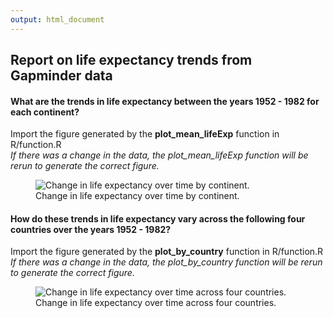 ```yaml
---
output: html_document
---
```


## Report on life expectancy trends from Gapminder data




#### What are the trends in life expectancy between the years 1952 - 1982 for each continent?

Import the figure generated by the **plot_mean_lifeExp** function in R/function.R  
*If there was a change in the data, the plot_mean_lifeExp function will be rerun
to generate the correct figure.*

![Change in life expectancy over time by continent.](figures/mean_lifeExp_by_continent.png)

#### How do these trends in life expectancy vary across the following four countries over the years 1952 - 1982?

Import the figure generated by the **plot_by_country** function in R/function.R  
*If there was a change in the data, the plot_by_country function will be rerun
to generate the correct figure.*


![Change in life expectancy over time across four countries.](figures/plot_by_country.png)

